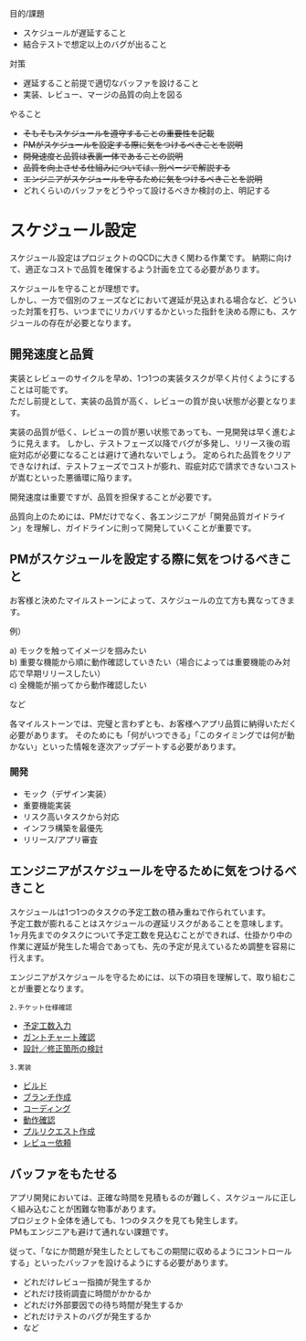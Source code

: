 目的/課題

* スケジュールが遅延すること
* 結合テストで想定以上のバグが出ること

対策

* 遅延すること前提で適切なバッファを設けること
* 実装、レビュー、マージの品質の向上を図る

やること

* ~~そもそもスケジュールを遵守することの重要性を記載~~
* ~~PMがスケジュールを設定する際に気をつけるべきことを説明~~
* ~~開発速度と品質は表裏一体であることの説明~~
* ~~品質を向上させる仕組みについては、別ページで解説する~~
* ~~エンジニアがスケジュールを守るために気をつけるべきことを説明~~
* どれくらいのバッファをどうやって設けるべきか検討の上、明記する

# スケジュール設定

スケジュール設定はプロジェクトのQCDに大きく関わる作業です。
納期に向けて、適正なコストで品質を確保するよう計画を立てる必要があります。

スケジュールを守ることが理想です。  
しかし、一方で個別のフェーズなどにおいて遅延が見込まれる場合など、どういった対策を打ち、いつまでにリカバリするかといった指針を決める際にも、スケジュールの存在が必要となります。

## 開発速度と品質

実装とレビューのサイクルを早め、1つ1つの実装タスクが早く片付くようにすることは可能です。  
ただし前提として、実装の品質が高く、レビューの質が良い状態が必要となります。

実装の品質が低く、レビューの質が悪い状態であっても、一見開発は早く進むように見えます。
しかし、テストフェーズ以降でバグが多発し、リリース後の瑕疵対応が必要になることは避けて通れないでしょう。
定められた品質をクリアできなければ、テストフェーズでコストが膨れ、瑕疵対応で請求できないコストが嵩むといった悪循環に陥ります。

開発速度は重要ですが、品質を担保することが必要です。

品質向上のためには、PMだけでなく、各エンジニアが「開発品質ガイドライン」を理解し、ガイドラインに則って開発していくことが重要です。

## PMがスケジュールを設定する際に気をつけるべきこと

お客様と決めたマイルストーンによって、スケジュールの立て方も異なってきます。  

例）

a) モックを触ってイメージを掴みたい  
b) 重要な機能から順に動作確認していきたい（場合によっては重要機能のみ対応で早期リリースしたい）  
c) 全機能が揃ってから動作確認したい  

など

各マイルストーンでは、完璧と言わずとも、お客様へアプリ品質に納得いただく必要があります。
そのためにも「何がいつできる」「このタイミングでは何が動かない」といった情報を逐次アップデートする必要があります。

### 開発

* モック（デザイン実装）
* 重要機能実装
* リスク高いタスクから対応
* インフラ構築を最優先
* リリース/アプリ審査

## エンジニアがスケジュールを守るために気をつけるべきこと

スケジュールは1つ1つのタスクの予定工数の積み重ねで作られています。  
予定工数が膨れることはスケジュールの遅延リスクがあることを意味します。  
1ヶ月先までのタスクについて予定工数を見込むことができれば、仕掛かり中の作業に遅延が発生した場合であっても、先の予定が見えているため調整を容易に行えます。  

エンジニアがスケジュールを守るためには、以下の項目を理解して、取り組むことが重要となります。

`2.チケット仕様確認`

* [予定工数入力](/2.チケット仕様確認/予定工数入力)
* [ガントチャート確認](/2.チケット仕様確認/ガントチャート確認)
* [設計／修正箇所の検討](/2.チケット仕様確認/設計／修正箇所の検討)

`3.実装`

* [ビルド](/3.実装/ビルド)
* [ブランチ作成](/3.実装/ブランチ作成)
* [コーディング](/3.実装/コーディング)
* [動作確認](/3.実装/動作確認)
* [プルリクエスト作成](/3.実装/プルリクエスト作成)
* [レビュー依頼](/3.実装/レビュー依頼)

## バッファをもたせる

アプリ開発においては、正確な時間を見積もるのが難しく、スケジュールに正しく組み込むことが困難な物事があります。  
プロジェクト全体を通しても、1つのタスクを見ても発生します。  
PMもエンジニアも避けて通れない課題です。  

従って、「なにか問題が発生したとしてもこの期間に収めるようにコントロールする」といったバッファを設けるようにする必要があります。  

* どれだけレビュー指摘が発生するか
* どれだけ技術調査に時間がかかるか
* どれだけ外部要因での待ち時間が発生するか
* どれだけテストのバグが発生するか
* など

